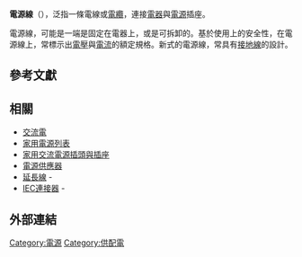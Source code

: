 {{article issues|
{{expand english|time=2010-05-19T15:22:10+00:00}}
{{expert|1=电子学|time=2010-05-19T15:22:10+00:00}}
{{unreferenced|time=2010-05-19T15:22:10+00:00}}
}}
'''電源線'''（{{lang-en|'''Power cord'''}}），泛指一條電線或[[電纜|電纜]]，連接[[電器|電器]]與[[電源|電源]]插座。

電源線，可能是一端是固定在電器上，或是可拆卸的。基於使用上的安全性，在電源線上，常標示出[[電壓|電壓]]與[[电流|電流]]的額定規格。新式的電源線，常具有[[接地線|接地線]]的設計。

==參考文獻==
<div class="references-small">
<references></references>
</div>

==相關==
{{能源}}
*[[交流電|交流電]]
*[[家用電源列表|家用電源列表]]
*[[家用交流電源插頭與插座|家用交流電源插頭與插座]]
*[[電源供應器|電源供應器]]
*[[延長線|延長線]] - {{lang|en|Extension cord}}
*[[IEC連接器|IEC連接器]] - {{tsl|en|IEC connector|}}

==外部連結==
{{GoogleBooks|"Power cord"|"電源線"}}





[[Category:電源|Category:電源]]
[[Category:供配電|Category:供配電]]
